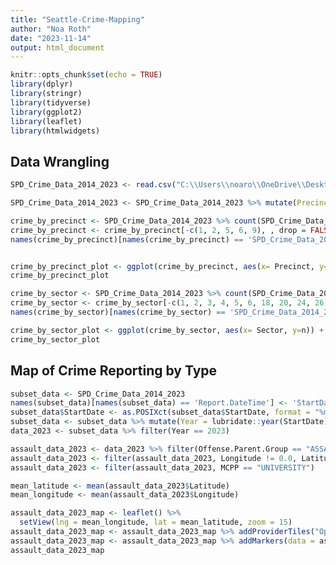 ```yaml
---
title: "Seattle-Crime-Mapping"
author: "Noa Roth"
date: "2023-11-14"
output: html_document
---
```


```r
knitr::opts_chunk$set(echo = TRUE)
library(dplyr)
library(stringr)
library(tidyverse)
library(ggplot2)
library(leaflet)
library(htmlwidgets)
```

## Data Wrangling

```r
SPD_Crime_Data_2014_2023 <- read.csv("C:\\Users\\noaro\\OneDrive\\Desktop\\SPD_Crime_Data__2014_2023.csv", header = TRUE, sep = ",")

SPD_Crime_Data_2014_2023 <- SPD_Crime_Data_2014_2023 %>% mutate(Precinct = str_replace_all(Precinct, "w", "W"))

```

```r
crime_by_precinct <- SPD_Crime_Data_2014_2023 %>% count(SPD_Crime_Data_2014_2023$Precinct)
crime_by_precinct <- crime_by_precinct[-c(1, 2, 5, 6, 9), , drop = FALSE]
names(crime_by_precinct)[names(crime_by_precinct) == 'SPD_Crime_Data_2014_2023$Precinct'] <- 'Precinct'


crime_by_precinct_plot <- ggplot(crime_by_precinct, aes(x= Precinct, y=n)) + geom_col(fill = 'skyblue') + labs(title = 'Crime Reported by Precinct Jan 2014 - October 2023', x='Police Precinct', y='Crimes Reported')
crime_by_precinct_plot
```

```r
crime_by_sector <- SPD_Crime_Data_2014_2023 %>% count(SPD_Crime_Data_2014_2023$Sector)
crime_by_sector <- crime_by_sector[-c(1, 2, 3, 4, 5, 6, 18, 20, 24, 26), , drop = FALSE]
names(crime_by_sector)[names(crime_by_sector) == 'SPD_Crime_Data_2014_2023$Sector'] <- 'Sector'

crime_by_sector_plot <- ggplot(crime_by_sector, aes(x= Sector, y=n)) + geom_col(fill = 'green') + labs(title = 'Crime Reported by Sector Jan 2014 - October 2023', x='Sector', y='Crimes Reported')
crime_by_sector_plot
```

## Map of Crime Reporting by Type

```r
subset_data <- SPD_Crime_Data_2014_2023 
names(subset_data)[names(subset_data) == 'Report.DateTime'] <- 'StartDate'
subset_data$StartDate <- as.POSIXct(subset_data$StartDate, format = "%m/%d/%Y %I:%M:%S %p", tz = "UTC")
subset_data <- subset_data %>% mutate(Year = lubridate::year(StartDate))
data_2023 <- subset_data %>% filter(Year == 2023)

assault_data_2023 <- data_2023 %>% filter(Offense.Parent.Group == "ASSAULT OFFENSES")
assault_data_2023 <- filter(assault_data_2023, Longitude != 0.0, Latitude != 0.0)
assault_data_2023 <- filter(assault_data_2023, MCPP == "UNIVERSITY")

```

```r
mean_latitude <- mean(assault_data_2023$Latitude)
mean_longitude <- mean(assault_data_2023$Longitude)

assault_data_2023_map <- leaflet() %>%
  setView(lng = mean_longitude, lat = mean_latitude, zoom = 15)
assault_data_2023_map <- assault_data_2023_map %>% addProviderTiles("OpenStreetMap.Mapnik")
assault_data_2023_map <- assault_data_2023_map %>% addMarkers(data = assault_data_2023, ~Longitude, ~Latitude, popup = paste(assault_data_2023_map$StartDate, assault_data_2023_map$Offense))
assault_data_2023_map 
```
